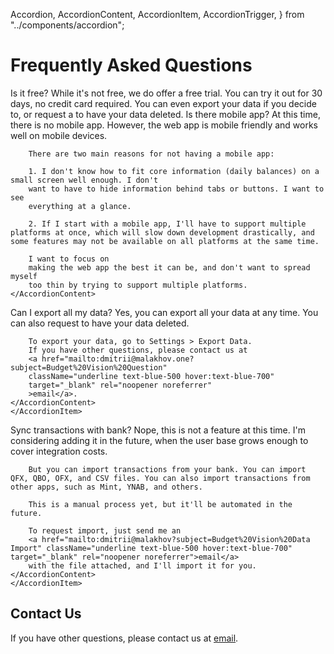  Accordion,
  AccordionContent,
  AccordionItem,
  AccordionTrigger,
} from "../components/accordion";

# Frequently Asked Questions

<Accordion type="single" collapsible>
  <AccordionItem value="item-1">
    <AccordionTrigger>Is it free?</AccordionTrigger>
    <AccordionContent>
      While it's not free, we do offer a free trial. You can try it out for 30
      days, no credit card required. You can even export your data if you decide
      to, or request a to have your data deleted.
    </AccordionContent>
  </AccordionItem>
  <AccordionItem value="item-2">
    <AccordionTrigger>Is there mobile app?</AccordionTrigger>
    <AccordionContent>
      At this time, there is no mobile app. However, the web app is mobile
        friendly and works well on mobile devices.

        There are two main reasons for not having a mobile app:

        1. I don't know how to fit core information (daily balances) on a small screen well enough. I don't
        want to have to hide information behind tabs or buttons. I want to see
        everything at a glance.

        2. If I start with a mobile app, I'll have to support multiple platforms at once, which will slow down development drastically, and some features may not be available on all platforms at the same time.

        I want to focus on
        making the web app the best it can be, and don't want to spread myself
        too thin by trying to support multiple platforms.
    </AccordionContent>

</AccordionItem>

  <AccordionItem value="item-3">
    <AccordionTrigger>Can I export all my data?</AccordionTrigger>
    <AccordionContent>
        Yes, you can export all your data at any time. You can also request to
        have your data deleted.

        To export your data, go to Settings > Export Data.
        If you have other questions, please contact us at
        <a href="mailto:dmitrii@malakhov.one?subject=Budget%20Vision%20Question"
        className="underline text-blue-500 hover:text-blue-700"
        target="_blank" rel="noopener noreferrer"
        >email</a>.
    </AccordionContent>
    </AccordionItem>

  <AccordionItem value="item-4">
    <AccordionTrigger>Sync transactions with bank?</AccordionTrigger>
    <AccordionContent>
        Nope, this is not a feature at this time. I'm considering adding it in the future, when the user base grows enough to cover integration costs.

        But you can import transactions from your bank. You can import QFX, QBO, OFX, and CSV files. You can also import transactions from other apps, such as Mint, YNAB, and others.

        This is a manual process yet, but it'll be automated in the future.

        To request import, just send me an
        <a href="mailto:dmitrii@malakhov?subject=Budget%20Vision%20Data Import" className="underline text-blue-500 hover:text-blue-700" target="_blank" rel="noopener noreferrer">email</a>
        with the file attached, and I'll import it for you.
    </AccordionContent>
    </AccordionItem>

</Accordion>

## Contact Us

If you have other questions, please contact us at [email](mailto:dmitrii@malakhov?subject=Budget%20Vision%20Question).
